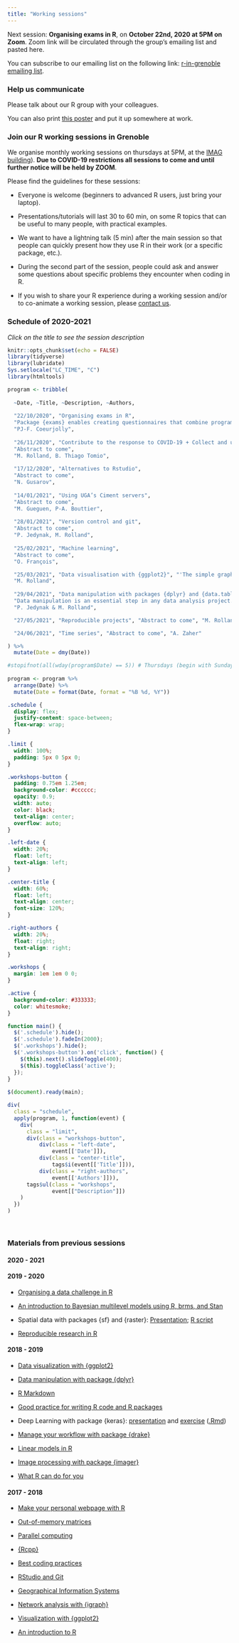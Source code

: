 ```yaml
---
title: "Working sessions"
---
```


Next session: **Organising exams in R**, on **October 22nd, 2020 at 5PM on Zoom**. Zoom link will be circulated through the group's emailing list and pasted here.

<!-- Attendance is totally free but registration is mandatory and is on a first come first serve basis. 

Registration to the event [here](https://www.eventbrite.fr/e/billets-using-git-and-github-with-r-94817169707?utm_term=eventname_text). -->

You can subscribe to our emailing list on the following link: [r-in-grenoble emailing list](https://listes.univ-grenoble-alpes.fr/sympa/subscribe/r-in-grenoble?previous_action=info).


### Help us communicate

Please talk about our R group with your colleagues. 

You can also print [this poster](Poster 2020-2021.pdf) and put it up somewhere at work.

### Join our R working sessions in Grenoble

We organise monthly working sessions on thursdays at 5PM, at the [IMAG building](https://r-in-grenoble.github.io/members.html)). **Due to COVID-19 restrictions all sessions to come and until further notice will be held by ZOOM**.

Please find the guidelines for these sessions:
    
- Everyone is welcome (beginners to advanced R users, just bring your laptop).

- Presentations/tutorials will last 30 to 60 min, on some R topics that can be useful to many people, with practical examples.

- We want to have a lightning talk (5 min) after the main session so that people can quickly present how they use R in their work (or a specific package, etc.).

- During the second part of the session, people could ask and answer some questions about specific problems they encounter when coding in R.

- If you wish to share your R experience during a working session and/or to co-animate a working session, please [contact us](mailto:matthieu.rolland@univ-grenoble-alpes.fr).

### Schedule of 2020-2021

*Click on the title to see the session description*

```r
knitr::opts_chunk$set(echo = FALSE)
library(tidyverse)
library(lubridate)
Sys.setlocale("LC_TIME", "C")
library(htmltools)
```

```r
program <- tribble(
  
  ~Date, ~Title, ~Description, ~Authors,
  
  "22/10/2020", "Organising exams in R", 
  "Package {exams} enables creating questionnaires that combine program output, graphs, etc in an automatised and dynamic fashion. They may be exported in many different formats: html, pdf, nops and most intresting xml. Xml is compatible with moodle which allows to reproducibly generate random questions in R and create a great number of different exams and make them an online moodle exam.", 
  "PJ-F. Coeurjolly",
  
  "26/11/2020", "Contribute to the response to COVID-19 + Collect and use open access World Bank data to know your country", 
  "Abstract to come", 
  "M. Rolland, B. Thiago Tomio",
  
  "17/12/2020", "Alternatives to Rstudio", 
  "Abstract to come",
  "N. Gusarov",
  
  "14/01/2021", "Using UGA’s Ciment servers", 
  "Abstract to come", 
  "M. Gueguen, P-A. Bouttier",
  
  "28/01/2021", "Version control and git", 
  "Abstract to come", 
  "P. Jedynak, M. Rolland",
  
  "25/02/2021", "Machine learning", 
  "Abstract to come", 
  "O. François",

  "25/03/2021", "Data visualisation with {ggplot2}", "'The simple graph has brought more information to the data analyst’s mind than any other device.' --- John Tukey. {ggplot2} is one of today's most powerful data visualisation suite. In this tutorial we will learn the underlying philosophy behind {ggplot2}: the Grammar of Graphics. We will see how all types of graphs such as histograms, scatterplots, boxplots, probability densities etc. can be specified by a small set of shared parameters, and how understanding what these parameters are and how to use them will allow you to seamlessly produce powerful and complex graphs to better understand your data.", 
  "M. Rolland",
  
  "29/04/2021", "Data manipulation with packages {dplyr} and {data.table}",
  "Data manipulation is an essential step in any data analysis project. Core package of the tidyverse environment, {dplyr} provides a data manipulation framework that uses an intuitive syntax defined by a small set of verbs. In this tutorial we will learn how to pick observations by their values (filter()), reorder the rows (arrange()), pick variables by their name (select()), create new variables with functions of existing variables (mutate()), collapse many values down to a single summary (summarise()) and combine all these operations using the '%>%' (pipe) operator. This will help you solve the most common data manipulation challenges. **ADD data.table**", 
  "P. Jedynak & M. Rolland",

  "27/05/2021", "Reproducible projects", "Abstract to come", "M. Rolland",

  "24/06/2021", "Time series", "Abstract to come", "A. Zaher"

) %>%
  mutate(Date = dmy(Date)) 

#stopifnot(all(wday(program$Date) == 5)) # Thursdays (begin with Sundays)
          
program <- program %>%
  arrange(Date) %>%
  mutate(Date = format(Date, format = "%B %d, %Y"))
```


```css
.schedule {
  display: flex;
  justify-content: space-between;
  flex-wrap: wrap;
}

.limit {
  width: 100%;
  padding: 5px 0 5px 0;
}

.workshops-button {
  padding: 0.75em 1.25em;
  background-color: #cccccc;
  opacity: 0.9;
  width: auto;
  color: black;
  text-align: center;
  overflow: auto;
}

.left-date {
  width: 20%;
  float: left;
  text-align: left;
}

.center-title {
  width: 60%;
  float: left;
  text-align: center;
  font-size: 120%;
}

.right-authors {
  width: 20%;
  float: right;
  text-align: right;
}

.workshops {
  margin: 1em 1em 0 0;
}

.active {
  background-color: #333333;
  color: whitesmoke;
}
```

```js
function main() {
  $('.schedule').hide();
  $('.schedule').fadeIn(2000);
  $('.workshops').hide();
  $('.workshops-button').on('click', function() {
    $(this).next().slideToggle(400);
    $(this).toggleClass('active');
  });
}
 
$(document).ready(main);
```


```r
div(
  class = "schedule",
  apply(program, 1, function(event) {
    div(
      class = "limit",
      div(class = "workshops-button", 
          div(class = "left-date", 
              event[['Date']]),
          div(class = "center-title", 
              tags$i(event[['Title']])),
          div(class = "right-authors",
              event[['Authors']])),
      tags$ul(class = "workshops",
              event[["Description"]])
    )
  })
) 
```

<br>

### Materials from previous sessions

#### 2020 - 2021

#### 2019 - 2020

- [Organising a data challenge in R](presentation/20200130_r_meeting_codalab.pdf)

- [An introduction to Bayesian multilevel models using R, brms, and Stan](https://www.barelysignificant.com/slides/RGUG2019)

- Spatial data with packages {sf} and {raster}: [Presentation](https://ihough.github.io/talk_2019-10_geospatial/talk_2019-10_geospatial.html#1); [R script](https://github.com/ihough/talk_2019-10_geospatial/blob/master/mapping_demo.R)

- [Reproducible research in R](https://annakrystalli.me/talks/r-in-repro-research.html)

#### 2018 - 2019

- [Data visualization with {ggplot2}](https://privefl.github.io/R-presentation/ggplot2.html)

- [Data manipulation with package {dplyr}](presentation/dplyr.html)

- [R Markdown](http://privefl.github.io/R-presentation/rmarkdown.html)

- [Good practice for writing R code and R packages](https://magrichard.github.io/good_coding_practices/rpresentation.html)

- Deep Learning with package {keras}: [presentation](presentation/R_in_Grenoble_RPres.zip) and [exercise](presentation/keras.html) ([.Rmd](presentation/keras.Rmd))

- [Manage your workflow with package {drake}](presentation/drake.pdf)

- [Linear models in R](https://t.co/7Wq3MfH6B9)

- [Image processing with package {imager}](http://bit.ly/RUGgre12)

- [What R can do for you](http://bit.ly/RUGgre11)

#### 2017 - 2018

- [Make your personal webpage with R](https://privefl.github.io/R-presentation/rmarkdown-websites.html)

- [Out-of-memory matrices](https://privefl.github.io/R-presentation/bigstatsr.html)

- [Parallel computing](session-parallel.zip)

- [{Rcpp}](https://privefl.github.io/R-presentation/Rcpp.html)

- [Best coding practices](https://jarbel.github.io/Rgoodpractice/rpresentation.html)

- [RStudio and Git](https://privefl.github.io/R-presentation/rstudio-git.html)

- [Geographical Information Systems](http://www-leca.ujf-grenoble.fr/pageperso/boyerfr/ESPACE-PERSO/TP.zip)

- [Network analysis with {igraph}](http://www.gipsa-lab.grenoble-inp.fr/~sophie.achard/Tutorial_brainwaver/tutorial_practice_graph_html.html)

- [Visualization with {ggplot2}](https://privefl.github.io/R-presentation/ggplot2.html)

- [An introduction to R](https://github.com/fchuffar/intro_r)
